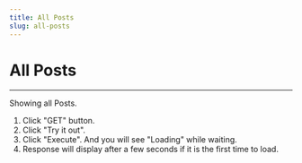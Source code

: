 ```yaml
---
title: All Posts
slug: all-posts
---
```



# All Posts

<hr />

Showing all Posts.

1. Click "GET" button.
2. Click "Try it out".
3. Click "Execute". And you will see "Loading" while waiting.
4. Response will display after a few seconds if it is the first time to load.

<Posts />
